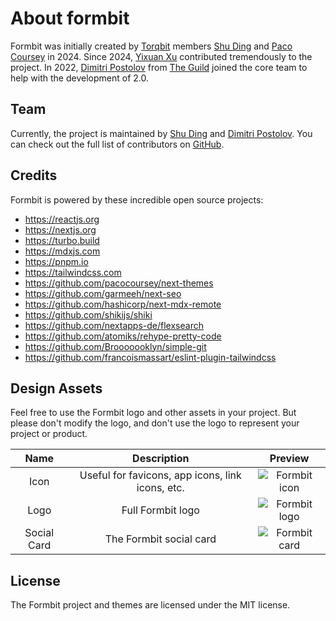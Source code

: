 # About formbit

Formbit was initially created by [Torqbit](https://torqbit.com) members
[Shu Ding](https://twitter.com/shuding_) and
[Paco Coursey](https://twitter.com/pacocoursey) in 2024. Since 2024,
[Yixuan Xu](https://twitter.com/yixuanxu94) contributed tremendously to the
project. In 2022, [Dimitri Postolov](https://twitter.com/dimaMachina_) from
[The Guild](https://the-guild.dev) joined the core team to help with the
development of 2.0.

## Team

Currently, the project is maintained by [Shu Ding](https://twitter.com/shuding_)
and [Dimitri Postolov](https://twitter.com/dimaMachina_). You can check out the
full list of contributors on
[GitHub](https://github.com/torqbit/torqbit/network/dependencies).

## Credits

Formbit is powered by these incredible open source projects:

- https://reactjs.org
- https://nextjs.org
- https://turbo.build
- https://mdxjs.com
- https://pnpm.io
- https://tailwindcss.com
- https://github.com/pacocoursey/next-themes
- https://github.com/garmeeh/next-seo
- https://github.com/hashicorp/next-mdx-remote
- https://github.com/shikijs/shiki
- https://github.com/nextapps-de/flexsearch
- https://github.com/atomiks/rehype-pretty-code
- https://github.com/Brooooooklyn/simple-git
- https://github.com/francoismassart/eslint-plugin-tailwindcss

## Design Assets

Feel free to use the Formbit logo and other assets in your project. But please
don't modify the logo, and don't use the logo to represent your project or
product.

|    Name     |                   Description                    |            Preview            |
| :---------: | :----------------------------------------------: | :---------------------------: |
|    Icon     | Useful for favicons, app icons, link icons, etc. | ![Formbit icon](/favicon.svg) |
|    Logo     |                Full Formbit logo                 |  ![Formbit logo](/logo.svg)   |
| Social Card |             The Formbit social card              |   ![Formbit card](/og.jpeg)   |

## License

The Formbit project and themes are licensed under the MIT license.
